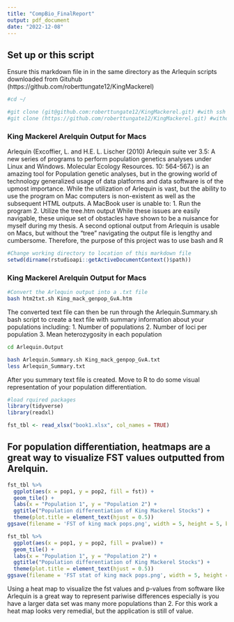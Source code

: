 ```yaml
---
title: "CompBio_FinalReport"
output: pdf_document
date: "2022-12-08"
---
```



## Set up or this script
Ensure this markdown file in in the same directory as the Arlequin scripts downloaded from Gituhub (https://github.com/roberttungate12/KingMackerel)

```bash
#cd ~/

#git clone (git@github.com:roberttungate12/KingMackerel.git) #with ssh key
#git clone (https://github.com/roberttungate12/KingMackerel.git) #without ssh key


```

### King Mackerel Arelquin Output for Macs
Arlequin (Excoffier, L. and H.E. L. Lischer (2010) Arlequin suite ver 3.5: A new series of programs to perform
population genetics analyses under Linux and Windows. Molecular Ecology Resources. 10: 564-567.) is an amazing tool for Population genetic analyses, but in the growing world of technology generalized usage of data platforms and data software is of the upmost importance. While the utilization of Arlequin is vast, but the ability to use the program on Mac computers is non-existent as well as the subsequent HTML outputs. A MacBook user is unable to:
1. Run the program
2. Utilize the tree.htm output
While these issues are easily navigable, these unique set of obstacles have shown to be a nuisance for myself during my thesis. A second optional output from Arlequin is usable on Macs, but without the "tree" navigating the output file is lengthy and cumbersome. Therefore, the purpose of this project was to use bash and R 

```r
#Change working directory to location of this markdown file
setwd(dirname(rstudioapi::getActiveDocumentContext()$path))
```

### King Mackerel Arelquin Output for Macs

```bash
#Convert the Arlequin output into a .txt file
bash htm2txt.sh King_mack_genpop_GvA.htm
```
The converted text file can then be run through the Arlequin.Summary.sh bash script to create a text file with summary information about your populations including:
1. Number of populations
2. Number of loci per population
3. Mean heterozygosity in each population

```bash
cd Arlequin.Output

bash Arlequin.Summary.sh King_mack_genpop_GvA.txt
less Arlequin_Summary.txt

```

After you summary text file is created. Move to R to do some visual representation of your population differentiation. 
```r
#load rquired packages
library(tidyverse)
library(readxl)
```

```r
fst_tbl <- read_xlsx("book1.xlsx", col_names = TRUE)
```

## For population differentiation, heatmaps are a great way to visualize FST values outputted from Arelquin.

```r
fst_tbl %>%
  ggplot(aes(x = pop1, y = pop2, fill = fst)) + 
  geom_tile() + 
  labs(x = "Population 1", y = "Population 2") + 
  ggtitle("Population differentiation of King Mackerel Stocks") +
  theme(plot.title = element_text(hjust = 0.5))
ggsave(filename = 'FST of king mack pops.png', width = 5, height = 5, bg = "transparent")

fst_tbl %>%
  ggplot(aes(x = pop1, y = pop2, fill = pvalue)) + 
  geom_tile() + 
  labs(x = "Population 1", y = "Population 2") + 
  ggtitle("Population differentiation of King Mackerel Stocks") +
  theme(plot.title = element_text(hjust = 0.5))
ggsave(filename = 'FST stat of king mack pops.png', width = 5, height = 5, bg = "transparent")
```

Using a heat map to visualize the fst values and p-values from software like Arlequin is a great way to represent pariwise differences especially is you have a larger data set was many more populations than 2. For this work a heat map looks very remedial, but the application is still of value. 
